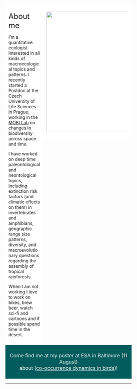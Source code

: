 


<!-- <div class="wrapper"></div> -->

<!-- <br> -->

<!-- <div style="background-color:lightgrey"> -->
<!--   <font size="5"> -->
<!--   <font color="red"> -->
<!--   News -> -->
<!--   </font> -->
<!--   Fresh paper on [Plant Phylogenetic diversity hotspots](https://doi.org/10.1111/nph.19151) -->
<!--   </font> -->
<!-- </div> -->



<style>
* {
  box-sizing: border-box;
}

/* Create two equal columns that floats next to each other */
.column {
  float: left;
  padding: 10px;
}

.left {
  width: 30%;
}

.right {
  width: 70%;
}

/* Clear floats after the columns */
.row:after {
  content: "";
  display: table;
  clear: both;
}

/* Responsive layout - makes the two columns stack on top of each other instead of next to each other */
@media screen and (max-width: 600px) {
  .column {
    width: 100%;
  }
}
</style>

<style>
    .container {
        /* Testing mouse over on image  */
        position: relative;
        width: 100%;
        height: 50%;
    }
    .title {
            background-color: rgb(255, 255, 255);
            opacity: .5;
            /*positioned relative to parent div (container) */
            position: absolute;   
            /* bottom margin is 0 so that it coincides with container's bottom margin*/
            bottom: -10%;
            left: 5%;
            color: black;
            width: 90%;
            font-size: 20px;
            font-family: Helvetica, Arial, sans-serif;
            padding: 0;      
            /* padding was formerly: 10px 0; */
            text-align: center;
            /*invisible because opacity is 0*/
            opacity: 0;           
            transition: 0.6s;
        }
    .container:hover .title {
        /*becomes visible on hover*/
            opacity: .90;       
    }
</style>

</head>
<body>

<!-- <div class="row"> -->

<!--   <div class="column left" style="background-color:#FFFFFF;"> -->

<!--   <!-- <div style="width=400 height=400"> --> 

<!-- <div class = "container"> -->
<!-- <a href = "https://doi.org/10.1073/pnas.2120662119"> -->
<!--   <img src="GlobalDrivers.png"> -->
<!--       <!-- <div class="title"> --> 
<!--           Tietje et al. 2022, PNAS -->
<!-- </a> -->
<!-- </div> -->

<!-- </div> -->


<!--   <div class="column right" style="background-color:#FFFFFF;"> -->

<!-- <br><br> -->

<!-- <div style="background-color:lightgrey"> -->
<!--   <font size="5"> -->
<!--   <font color="red"> -->
<!--   </font> -->
<!--   Check out our new publication on drivers of global vascular plant diversity and diversification patterns! -->
<!--   [PNAS]("https://doi.org/10.1073/pnas.2120662119") -->
<!--   </font> -->
<!-- </div> -->

<!--   </div> -->

<!-- </div> -->

<!--   <br> -->



<div class="row">
  
  <div class="column left" style="background-color:#FFFFFF;">
  
 <font size="5">About me </font> 
 
   I'm a quantitative ecologist interested in all kinds of macroecological topics and patterns. I recently started a Postdoc at the Czech University of Life Sciences in Prague, working in the [MOBI Lab](https://petrkeil.github.io/) on changes in biodiversity across space and time.


  I have worked on deep time paleontological and neontological topics, including extinction risk factors (and climatic effects on them) in invertebrates and amphibians, geographic range size patterns, diversity, and macroevolutionary questions regarding the assembly of tropical rainforests. 
  
  When I am not working I love to work on bikes, brew beer, watch sci-fi and cartoons and if possible spend time in the desert. 


</div>

<div class="column right" style="background-color:#FFFFFF;">

  
<img src="me_Arizona2022.png" width=380px>
  
  </div>
  
</div>



<div style="background-color: #005C5D; color: white; font-size: 16px; text-align: center; padding: 8px;">
  Come find me at my poster at ESA in Baltimore (11 August) <br> about
  (<a href="projects.html#cocc" style="color: white; text-decoration: underline;">co-occurrence dynamics in birds</a>)!
</div>



------


